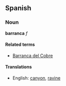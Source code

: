 ==Spanish==
===Noun===
'''barranca''' ''f''

====Related terms====
*[[Barranca del Cobre]]

====Translations====
*English: [[canyon]], [[ravine]]